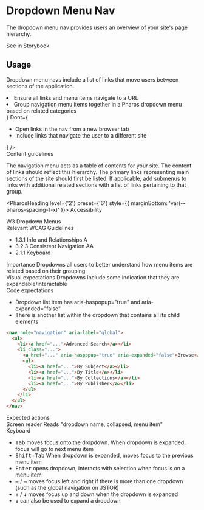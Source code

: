 # Dropdown Menu Nav


<div style={{ marginBottom: 'var(--pharos-spacing-5-x)' }}>
  <p style={{ fontSize: 'var(--pharos-type-scale-6)', lineHeight: '2rem' }}>
    The dropdown menu nav provides users an overview of your site's page hierarchy.
  </p>
  <PharosLink href="#" target="_blank">
    See in Storybook
  </PharosLink>
</div>

## Usage

<div style={{ marginBottom: 'var(--pharos-spacing-3-x)' }}>
  <p>
    Dropdown menu navs include a list of links that move users between sections of the application.
  </p>
</div>

<PageSection title="Best Practices">
  <BestPractices
    Do={
      <ul>
        <li>Ensure all links and menu items navigate to a URL</li>
        <li>
          Group navigation menu items together in a Pharos dropdown menu based on related categories
        </li>
      </ul>
    }
    Dont={
      <ul>
        <li>Open links in the nav from a new browser tab</li>
        <li>Include links that navigate the user to a different site</li>
      </ul>
    }
  />
</PageSection>

<div style={{ marginBottom: 'var(--pharos-spacing-3-x)' }}>
  <PharosHeading level={'2'} preset={'6'} style={{ marginBottom: 'var(--pharos-spacing-1-x)' }}>
    Content guidelines
  </PharosHeading>
  <p>
    The navigation menu acts as a table of contents for your site. The content of links should
    reflect this hierarchy. The primary links representing main sections of the site should first be
    listed. If applicable, add submenus to links with additional related sections with a list of
    links pertaining to that group.
  </p>
</div>

<PharosHeading level={'2'} preset={'6'} style={{ marginBottom: 'var(--pharos-spacing-1-x)' }}>
  Accessibility
</PharosHeading>

<div style={{ marginBottom: 'var(--pharos-spacing-3-x)' }}>
  <div style={{ marginBottom: 'var(--pharos-spacing-1-x)' }}>
    <PharosLink href="https://www.w3.org/WAI/tutorials/menus/flyout/">W3 Dropdown Menus</PharosLink>
  </div>
  <PharosHeading level={'3'} preset={'2'}>
    Relevant WCAG Guidelines
  </PharosHeading>
  <ul style={{ marginBottom: 'var(--pharos-spacing-1-x)' }}>
    <li>
      <PharosLink href="https://www.w3.org/WAI/WCAG21/Understanding/info-and-relationships.html">
        1.3.1 Info and Relationships A
      </PharosLink>
    </li>
    <li>
      <PharosLink href="https://www.w3.org/WAI/WCAG21/Understanding/consistent-navigation">
        3.2.3 Consistent Navigation AA
      </PharosLink>
    </li>
    <li>
      <PharosLink href="https://www.w3.org/WAI/WCAG21/Understanding/keyboard">
        2.1.1 Keyboard
      </PharosLink>
    </li>
  </ul>
</div>
<div style={{ marginBottom: 'var(--pharos-spacing-3-x)' }}>
  <PharosHeading level={'3'} preset={'2'}>
    Importance
  </PharosHeading>
  Dropdowns all users to better understand how menu items are related based on their grouping
</div>
<div style={{ marginBottom: 'var(--pharos-spacing-3-x)' }}>
  <PharosHeading level={'3'} preset={'2'}>
    Visual expectations
  </PharosHeading>
  Dropdowns include some indication that they are expandable/interactable
</div>
<div style={{ marginBottom: 'var(--pharos-spacing-3-x)' }}>
  <PharosHeading level={'3'} preset={'2'}>
    Code expectations
  </PharosHeading>
  <ul>
    <li>Dropdown list item has aria-haspopup="true" and aria-expanded="false"</li>
    <li>There is another list within the dropdown that contains all its child elements</li>
  </ul>
</div>

```html
<nav role="navigation" aria-label="global">
  <ul>
    <li><a href="...">Advanced Search</a></li>
    <li class="...">
      <a href="..." aria-haspopup="true" aria-expanded="false">Browse</a>
      <ul>
        <li><a href="...">By Subject</a></li>
        <li><a href="...">By Title</a></li>
        <li><a href="...">By Collections</a></li>
        <li><a href="...">By Publisher</a></li>
      </ul>
    </li>
  </ul>
</nav>
```

<div>
  <PharosHeading level={'3'} preset={'2'}>
    Expected actions
  </PharosHeading>
  <div style={{ marginBottom: 'var(--pharos-spacing-1-x)' }}>
    <PharosHeading level={'4'} preset={'1--bold'}>
      Screen reader
    </PharosHeading>
    Reads "dropdown name, collapsed, menu item"
  </div>
  <PharosHeading level={'4'} preset={'1--bold'}>
    Keyboard
  </PharosHeading>
  <ul>
    <li>
      <kbd>Tab</kbd> moves focus onto the dropdown. When dropdown is expanded, focus will go to next
      menu item
    </li>
    <li>
      <kbd>Shift</kbd>+<kbd>Tab</kbd> When dropdown is expanded, moves focus to the previous menu
      item
    </li>
    <li>
      <kbd>Enter</kbd> opens dropdown, interacts with selection when focus is on a menu item
    </li>
    <li>
      <kbd>←</kbd> / <kbd>→</kbd> moves focus left and right if there is more than one dropdown
      (such as the global navigation on JSTOR)
    </li>
    <li>
      <kbd>↑</kbd> / <kbd>↓</kbd> moves focus up and down when the dropdown is expanded
    </li>
    <li>
      <kbd>↓</kbd> can also be used to expand a dropdown
    </li>
  </ul>
</div>
